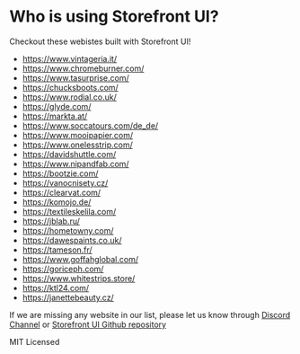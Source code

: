 
<Meta title="Who is using Storefront UI?" />

<style>{`
  .flex {
    display: flex;
    justify-content: center;
  }
`}</style>

# Who is using Storefront UI?

Checkout these webistes built with Storefront UI!

<ul>
  <li><a href="https://www.vintageria.it/" target="_blank">https://www.vintageria.it/</a></li>
  <li><a href="https://www.chromeburner.com/" target="_blank">https://www.chromeburner.com/</a></li>
  <li><a href="https://www.tasurprise.com/" target="_blank">https://www.tasurprise.com/</a></li>
  <li><a href="https://chucksboots.com/" target="_blank">https://chucksboots.com/</a></li>
  <li><a href="https://www.rodial.co.uk/" target="_blank">https://www.rodial.co.uk/</a></li>
  <li><a href="https://glyde.com/" target="_blank">https://glyde.com/</a></li>
  <li><a href="https://markta.at/" target="_blank">https://markta.at/</a></li>
  <li><a href="https://www.soccatours.com/de_de/" target="_blank">https://www.soccatours.com/de_de/</a></li>
  <li><a href="https://www.mooipapier.com/" target="_blank">https://www.mooipapier.com/</a></li>
  <li><a href="https://www.onelesstrip.com/" target="_blank">https://www.onelesstrip.com/</a></li>
  <li><a href="https://davidshuttle.com/" target="_blank">https://davidshuttle.com/</a></li>
  <li><a href="https://www.nipandfab.com/" target="_blank">https://www.nipandfab.com/</a></li>
  <li><a href="https://bootzie.com/" target="_blank">https://bootzie.com/</a></li>
  <li><a href="https://vanocnisety.cz/" target="_blank">https://vanocnisety.cz/</a></li>
  <li><a href="https://clearvat.com/" target="_blank">https://clearvat.com/</a></li>
  <li><a href="https://komojo.de/" target="_blank">https://komojo.de/</a></li>
  <li><a href="https://textileskelila.com/" target="_blank">https://textileskelila.com/</a></li>
  <li><a href="https://jblab.ru/" target="_blank">https://jblab.ru/</a></li>
  <li><a href="https://hometowny.com/" target="_blank">https://hometowny.com/</a></li>
  <li><a href="https://dawespaints.co.uk/" target="_blank">https://dawespaints.co.uk/</a></li>
  <li><a href="https://tameson.fr/" target="_blank">https://tameson.fr/</a></li>
  <li><a href="https://www.goffahglobal.com/" target="_blank">https://www.goffahglobal.com/</a></li>
  <li><a href="https://goriceph.com/" target="_blank">https://goriceph.com/</a></li>
  <li><a href="https://www.whitestrips.store/" target="_blank">https://www.whitestrips.store/</a></li>
  <li><a href="https://ktl24.com/" target="_blank">https://ktl24.com/</a></li>
  <li><a href="https://janettebeauty.cz/" target="_blank">https://janettebeauty.cz/</a></li>
</ul>

If we are missing any website in our list, please let us know through <a href="https://discord.gg/GS8hqFS" target="_blank">Discord Channel</a> or <a href="https://github.com/vuestorefront/storefront-ui/" target="_blank">Storefront UI Github repository</a>

<div class="flex">

MIT Licensed

</div>
